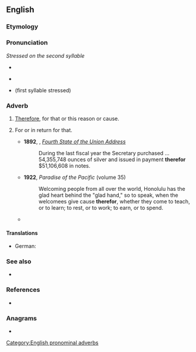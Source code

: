 {{also|therefore|therfore}}
==English==

===Etymology===
{{compound|there|for|gloss1=that|lang=en}}

===Pronunciation===
''Stressed on the second syllable''
* {{a|RP}} {{IPA|/ðɛəˈfɔː/|lang=en}}
* {{a|GenAm}} {{IPA|/ðɛəɹˈfɔɹ/|lang=en}}
* {{homophones|lang=en|therefore}} (first syllable stressed)
<!--{{rfp|lang=en|Are both senses pronounced the same? Were they ever pronounced the same?}} No, they aren't! See http://www.oxforddictionaries.com/de/definition/englisch/therefor & http://www.oxforddictionaries.com/de/definition/englisch/therefore for pronunciation information. -->

===Adverb===
{{en-adv|-}}

# {{lb|en|obsolete}} [[therefore|Therefore]], for that or this reason or cause.
# {{lb|en|now|_|chiefly|_|in|_|legal}} For or in return for that.
#* '''1892''', {{w|Benjamin Harrison}}, ''[[wikisource:Benjamin Harrison's Fourth State of the Union Address|Fourth State of the Union Address]]''
#*: During the last fiscal year the Secretary purchased ... 54,355,748 ounces of silver and issued in payment '''therefor''' $51,106,608 in notes.
#* '''1922''', ''Paradise of the Pacific'' (volume 35)
#*: Welcoming people from all over the world, Honolulu has the glad heart behind the "glad hand," so to speak, when the welcomees give cause '''therefor''', whether they come to teach, or to learn; to rest, or to work; to earn, or to spend.
#* {{quote-journal|year=1997|month=August|volume=83|issue=8|page=117-128|title=Rules of procedure for approval of law schools by the American Bar Association.|journal=ABA Journal|passage=If the action is adverse to the applicant law school, the action letter shall contain the Committee's specific reasons '''therefor'''.}}

====Translations====
{{trans-see|therefore}}

{{trans-top|for or in return for or that}}
* German: {{t+|de|dafür}}
{{trans-mid}}
{{trans-bottom}}

===See also===
* {{list:en:here-there-where}}

===References===
* {{R:Webster 1913}}

===Anagrams===
* {{anagrams|en|a=eefhorrt|therfore}}

[[Category:English pronominal adverbs]]